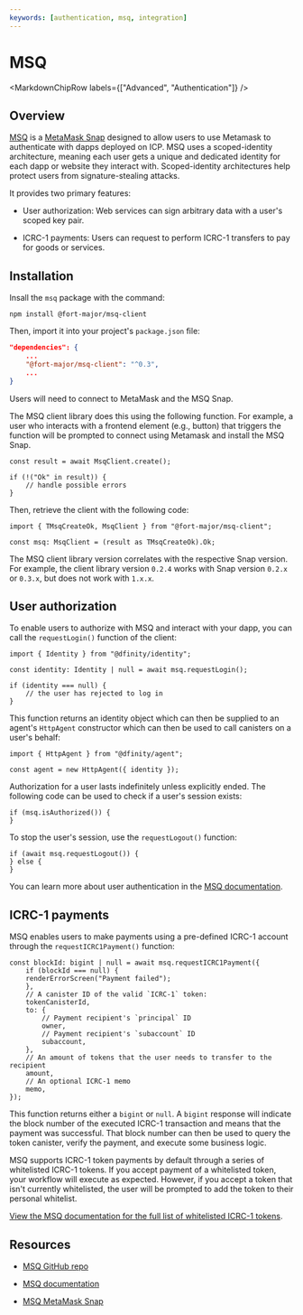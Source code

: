 ```yaml
---
keywords: [authentication, msq, integration]
---
```



# MSQ

<MarkdownChipRow labels={["Advanced", "Authentication"]} />

## Overview

[MSQ](https://icp.msq.tech/) is a [MetaMask Snap](https://metamask.io/snaps/) designed to allow users to use Metamask to authenticate with dapps deployed on ICP. MSQ uses a scoped-identity architecture, meaning each user gets a unique and dedicated identity for each dapp or website they interact with. Scoped-identity architectures help protect users from signature-stealing attacks.

It provides two primary features:

- User authorization: Web services can sign arbitrary data with a user's scoped key pair. 

- ICRC-1 payments: Users can request to perform ICRC-1 transfers to pay for goods or services.

## Installation

Insall the `msq` package with the command:

```
npm install @fort-major/msq-client
```

Then, import it into your project's `package.json` file:

```json
"dependencies": {
    ...
    "@fort-major/msq-client": "^0.3",
    ...
}
```

Users will need to connect to MetaMask and the MSQ Snap. 

The MSQ client library does this using the following function. For example, a user who interacts with a frontend element (e.g., button) that triggers the function will be prompted to connect using Metamask and install the MSQ Snap.

```
const result = await MsqClient.create();

if (!("Ok" in result)) {
    // handle possible errors
}
```

Then, retrieve the client with the following code:

```
import { TMsqCreateOk, MsqClient } from "@fort-major/msq-client";

const msq: MsqClient = (result as TMsqCreateOk).Ok;
```

The MSQ client library version correlates with the respective Snap version. For example, the client library version `0.2.4` works with Snap version `0.2.x` or `0.3.x`, but does not work with `1.x.x`.

## User authorization

To enable users to authorize with MSQ and interact with your dapp, you can call the `requestLogin()` function of the client:

```
import { Identity } from "@dfinity/identity";

const identity: Identity | null = await msq.requestLogin();

if (identity === null) {
    // the user has rejected to log in
}
```

This function returns an identity object which can then be supplied to an agent's `HttpAgent` constructor which can then be used to call canisters on a user's behalf:

```
import { HttpAgent } from "@dfinity/agent";

const agent = new HttpAgent({ identity });
```

Authorization for a user lasts indefinitely unless explicitly ended. The following code can be used to check if a user's session exists:

```
if (msq.isAuthorized()) {
}
```

To stop the user's session, use the `requestLogout()` function:

```
if (await msq.requestLogout()) {
} else {
}
```

You can learn more about user authentication in the [MSQ documentation](https://github.com/fort-major/msq/blob/master/documentation/integration.md).

## ICRC-1 payments

MSQ enables users to make payments using a pre-defined ICRC-1 account through the `requestICRC1Payment()` function:

```
const blockId: bigint | null = await msq.requestICRC1Payment({
    if (blockId === null) {
    renderErrorScreen("Payment failed");
    },
    // A canister ID of the valid `ICRC-1` token:
    tokenCanisterId,
    to: {
        // Payment recipient's `principal` ID
        owner,
        // Payment recipient's `subaccount` ID
        subaccount,
    },
    // An amount of tokens that the user needs to transfer to the recipient
    amount,
    // An optional ICRC-1 memo
    memo,
});
```

This function returns either a `bigint` or `null`. A `bigint` response will indicate the block number of the executed ICRC-1 transaction and means that the payment was successful. That block number can then be used to query the token canister, verify the payment, and execute some business logic.

MSQ supports ICRC-1 token payments by default through a series of whitelisted ICRC-1 tokens. If you accept payment of a whitelisted token, your workflow will execute as expected. However, if you accept a token that isn't currently whitelisted, the user will be prompted to add the token to their personal whitelist.

[View the MSQ documentation for the full list of whitelisted ICRC-1 tokens](https://github.com/fort-major/msq/blob/master/documentation/integration.md#icrc-1-payments).

## Resources

- [MSQ GitHub repo](https://github.com/fort-major/msq/blob/master/)

- [MSQ documentation](https://github.com/fort-major/msq/blob/master/documentation/integration.md)

- [MSQ MetaMask Snap](https://snaps.metamask.io/snap/npm/fort-major/msq/)
